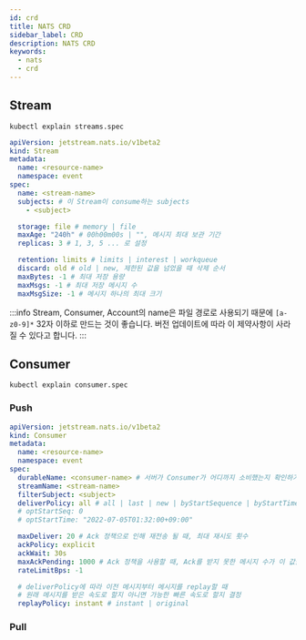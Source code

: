 ```yaml
---
id: crd
title: NATS CRD
sidebar_label: CRD
description: NATS CRD
keywords:
  - nats
  - crd
---
```


## Stream

```shell
kubectl explain streams.spec
```

```yaml
apiVersion: jetstream.nats.io/v1beta2
kind: Stream
metadata:
  name: <resource-name>
  namespace: event
spec:
  name: <stream-name>
  subjects: # 이 Stream이 consume하는 subjects
    - <subject>

  storage: file # memory | file
  maxAge: "240h" # 00h00m00s | "", 메시지 최대 보관 기간
  replicas: 3 # 1, 3, 5 ... 로 설정

  retention: limits # limits | interest | workqueue
  discard: old # old | new, 제한된 값을 넘었을 때 삭제 순서
  maxBytes: -1 # 최대 저장 용량
  maxMsgs: -1 # 최대 저장 메시지 수
  maxMsgSize: -1 # 메시지 하나의 최대 크기
```

:::info
Stream, Consumer, Account의 name은 파일 경로로 사용되기 때문에 `[a-z0-9]*` 32자 이하로 만드는 것이 좋습니다. 버전 업데이트에 따라 이 제약사항이 사라질 수 있다고 합니다.
:::

## Consumer

```shell
kubectl explain consumer.spec
```

### Push

```yaml
apiVersion: jetstream.nats.io/v1beta2
kind: Consumer
metadata:
  name: <resource-name>
  namespace: event
spec:
  durableName: <consumer-name> # 서버가 Consumer가 어디까지 소비했는지 확인하기 위한 이름
  streamName: <stream-name>
  filterSubject: <subject>
  deliverPolicy: all # all | last | new | byStartSequence | byStartTime
  # optStartSeq: 0
  # optStartTime: "2022-07-05T01:32:00+09:00"

  maxDeliver: 20 # Ack 정책으로 인해 재전송 될 때, 최대 재시도 횟수
  ackPolicy: explicit
  ackWait: 30s
  maxAckPending: 1000 # Ack 정책을 사용할 때, Ack를 받지 못한 메시지 수가 이 값을 넘어가면 일시 중지 됨
  rateLimitBps: -1

  # deliverPolicy에 따라 이전 메시지부터 메시지를 replay할 때
  # 원래 메시지를 받은 속도로 할지 아니면 가능한 빠른 속도로 할지 결정
  replayPolicy: instant # instant | original
```

### Pull

```yaml

```
